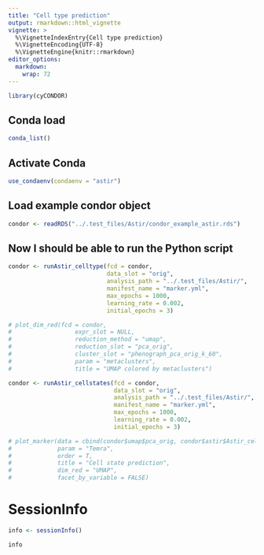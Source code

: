 ```yaml
---
title: "Cell type prediction"
output: rmarkdown::html_vignette
vignette: >
  %\VignetteIndexEntry{Cell type prediction}
  %\VignetteEncoding{UTF-8}
  %\VignetteEngine{knitr::rmarkdown}
editor_options: 
  markdown: 
    wrap: 72
---
```


```r
library(cyCONDOR)
```

## Conda load
```r
conda_list()
```
## Activate Conda
```r
use_condaenv(condaenv = "astir")
```

## Load example condor object
```r
condor <- readRDS("../.test_files/Astir/condor_example_astir.rds")
```

## Now I should be able to run the Python script

```r
condor <- runAstir_celltype(fcd = condor, 
                            data_slot = "orig",
                            analysis_path = "../.test_files/Astir/",
                            manifest_name = "marker.yml", 
                            max_epochs = 1000, 
                            learning_rate = 0.002, 
                            initial_epochs = 3)
```

```r
# plot_dim_red(fcd = condor,
#                  expr_slot = NULL,
#                  reduction_method = "umap",
#                  reduction_slot = "pca_orig",
#                  cluster_slot = "phenograph_pca_orig_k_60",
#                  param = "metaclusters",
#                  title = "UMAP colored by metaclusters")
```

```r
condor <- runAstir_cellstates(fcd = condor, 
                              data_slot = "orig",
                              analysis_path = "../.test_files/Astir/",
                              manifest_name = "marker.yml", 
                              max_epochs = 1000, 
                              learning_rate = 0.002, 
                              initial_epochs = 3)
```

```r
# plot_marker(data = cbind(condor$umap$pca_orig, condor$astir$Astir_cell_state_orig), 
#             param = "Temra", 
#             order = T, 
#             title = "Cell state prediction", 
#             dim_red = "UMAP", 
#             facet_by_variable = FALSE)
```

# SessionInfo
```r
info <- sessionInfo()

info
```
